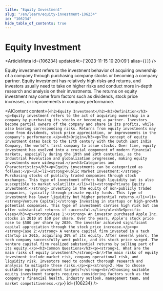 ```yaml
---
title: "Equity Investment"
slug: "/en/learn/equity-investment-106234"
id: "106234"
hide_table_of_contents: true
---
```



# Equity Investment

<ArticleMeta id={106234} updatedAt={'2023-11-15 10:20:09'} alias={`[]`} />
<div className='border-solid border-b border-t-0 my-4 border-[var(--ifm-color-gray-300)]' />

Equity investment refers to the investment behavior of acquiring ownership of a company through purchasing company stocks or becoming a company partner. Equity investment has relatively high risks and returns, and investors usually need to take on higher risks and conduct more in-depth research and analysis on their investments. The returns on equity investment may come from factors such as dividends, stock price increases, or improvements in company performance.

<AIContent content={`<h2>Equity Investment</h2><h3>Definition</h3><p>Equity investment refers to the act of acquiring ownership in a company by purchasing its stocks or becoming a partner. Investors become partial owners of the company and share in its profits, while also bearing corresponding risks. Returns from equity investments may come from dividends, stock price appreciation, or improvements in the company's performance.</p><h3>Origin</h3><p>The concept of equity investment dates back to the 17th century with the Dutch East India Company, the world's first company to issue stocks. Over time, equity investment has evolved into a crucial component of modern financial markets, especially during the 19th and 20th centuries, as the Industrial Revolution and globalization progressed, making equity investments more widespread.</p><h3>Categories and Characteristics</h3><p>Equity investments can be categorized as follows:</p><ul><li><strong>Public Market Investment:</strong> Purchasing stocks of publicly traded companies through stock exchanges. This type of investment offers high liquidity but is also susceptible to market volatility.</li><li><strong>Private Equity Investment:</strong> Investing in the equity of non-publicly traded companies, typically through private equity funds. This type of investment has lower liquidity but higher potential returns.</li><li><strong>Venture Capital:</strong> Investing in startups or high-growth potential companies. This type of investment carries high risk but can offer substantial returns if successful.</li></ul><h3>Specific Cases</h3><p><strong>Case 1:</strong> An investor purchased Apple Inc. stocks in 2010 at $50 per share. Over the years, Apple's stock price rose to $500 per share by 2020. The investor achieved significant capital appreciation through the stock price increase.</p><p><strong>Case 2:</strong> A venture capital firm invested in a tech startup in 2015, acquiring 20% of its equity. After several years, the tech company successfully went public, and its stock price surged. The venture capital firm realized substantial returns by selling part of its equity.</p><h3>Common Questions</h3><p><strong>1. What are the main risks of equity investment?</strong><br/>The main risks of equity investment include market risk, company operational risk, and liquidity risk. Investors need to conduct thorough research and analysis to mitigate these risks.</p><p><strong>2. How to choose suitable equity investment targets?</strong><br/>Choosing suitable equity investment targets requires considering factors such as the company's financial health, industry outlook, management team, and market competitiveness.</p>`} id={106234} />
